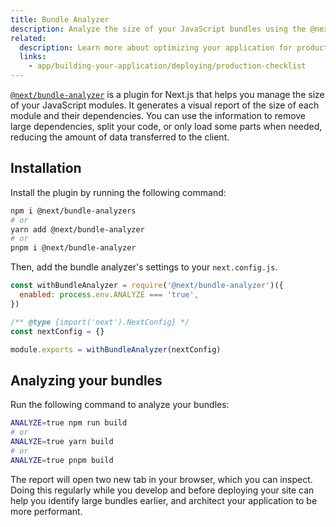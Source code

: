 ```yaml
---
title: Bundle Analyzer
description: Analyze the size of your JavaScript bundles using the @next/bundle-analyzer plugin.
related:
  description: Learn more about optimizing your application for production.
  links:
    - app/building-your-application/deploying/production-checklist
---
```


[`@next/bundle-analyzer`](https://www.npmjs.com/package/@next/bundle-analyzer) is a plugin for Next.js that helps you manage the size of your JavaScript modules. It generates a visual report of the size of each module and their dependencies. You can use the information to remove large dependencies, split your code, or only load some parts when needed, reducing the amount of data transferred to the client.

## Installation

Install the plugin by running the following command:

```bash
npm i @next/bundle-analyzers
# or
yarn add @next/bundle-analyzer
# or
pnpm i @next/bundle-analyzer
```

Then, add the bundle analyzer's settings to your `next.config.js`.

```js filename="next.config.js"
const withBundleAnalyzer = require('@next/bundle-analyzer')({
  enabled: process.env.ANALYZE === 'true',
})

/** @type {import('next').NextConfig} */
const nextConfig = {}

module.exports = withBundleAnalyzer(nextConfig)
```

## Analyzing your bundles

Run the following command to analyze your bundles:

```bash
ANALYZE=true npm run build
# or
ANALYZE=true yarn build
# or
ANALYZE=true pnpm build
```

The report will open two new tab in your browser, which you can inspect. Doing this regularly while you develop and before deploying your site can help you identify large bundles earlier, and architect your application to be more performant.
